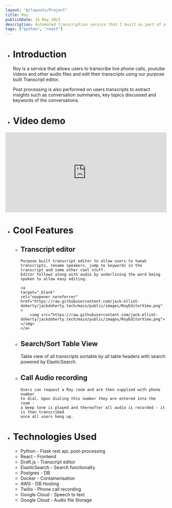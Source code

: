 ```yaml
---
layout: "@/layouts/Project"
title: Roy
publishDate: 15 May 2021
description: Automated transcription service that I built as part of a team of 2 for university.
tags: ["python", "react"]
---
```


- # Introduction

  Roy is a service that allows users to transcribe live phone calls,
  youtube videos and other audio files and edit their transcripts using
  our purpose built Transcript editor.

  Post processing is also performed on users transcripts to extract insights
  such as conversation summaries, key topics discussed and keywords of the conversations.

- # Video demo

<iframe
    height="250px"
    width="100%"
    src="https://www.youtube.com/embed/Eplnbexf_NQ"
    frameborder="0"
    allow="accelerometer; autoplay; clipboard-write; encrypted-media; gyroscope; picture-in-picture"
    allowfullscreen

> </iframe>

- # Cool Features

  - ## Transcript editor

        Purpose built transcript editor to allow users to tweak
        transcripts, rename speakers, jump to keywords in the transcript and some other cool stuff.
        Editor follows along with audio by underlining the word being spoken to allow easy editing.

        <a
        target="_blank"
        rel="noopener noreferrer"
        href="https://raw.githubusercontent.com/jack-elliot-doherty/jackdoherty.tech/main/public/images/RoyEditorView.png"
        >
            <img src="https://raw.githubusercontent.com/jack-elliot-doherty/jackdoherty.tech/main/public/images/RoyEditorView.png"></img>
        </a>

  - ## Search/Sort Table View

    Table view of all transcripts sortable by all table headers
    with search powered by ElasticSearch.

  - ## Call Audio recording

        Users can request a Roy room and are then supplied with phone number
        to dial. Upon dialing this number they are entered into the room -
        a beep tone is played and thereafter all audio is recorded - it is then transcribed
        once all users hang up.

- # Technologies Used

  - Python - Flask rest api, post-processing
  - React - Frontend
  - Draft.js - Transcript editor
  - ElasticSearch - Search functionalty
  - Postgres - DB
  - Docker - Containerisation
  - AWS - DB Hosting
  - Twilio - Phone call recording
  - Google Cloud - Speech to text
  - Google Cloud - Audio file Storage
